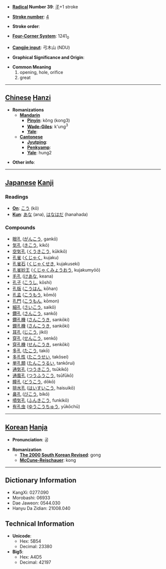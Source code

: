 * '''[[Wiktionary:Chinese radical index| Radical]] Number 39''': [[Wiktionary:Chinese radical index 子|子]]+1 stroke

* '''[[Wiktionary:Chinese total strokes index|Stroke number]]''': [[Wiktionary:Chinese total strokes index 4|4]]

* '''Stroke order''': 

* '''[[Wiktionary:Chinese four corner index|Four-Corner System]]''': 1241<sub>0</sub>

* '''[[Wiktionary:Chinese Cangjie index|Cangjie input]]''': 弓木山 (NDU)

* '''Graphical Significance and Origin''': 

* '''Common Meaning'''
*#opening, hole, orifice
*# great


----

== [[Chinese]] [[Hanzi]] ==

* '''Romanizations'''
** '''[[Mandarin]]'''
*** '''[[Pinyin]]''': kǒng (kong3)
*** '''[[Wade-Giles]]''': k'ung<sup>3</sup>
*** '''[[Yale]]''': 
** '''[[Cantonese]]'''
*** '''[[Jyutping]]''':
*** '''[[Penkyamp]]''': 
*** '''[[Yale]]''': hung2

* '''Other info''': 

----

== [[Japanese]] [[Kanji]] ==

===Readings===
* '''[[On]]''': [[こう]] (kō)
* '''[[Kun]]''': [[あな]] (ana), [[はなはだ]] (hanahada)
===Compounds===
*[[眼孔]] ([[がんこう]], gankō)
*[[気孔]] ([[きこう]], kikō)
*[[空気孔]] ([[くうきこう]], kūkikō)
*[[孔雀]] ([[くじゃく]], kujaku)
*[[孔雀石]] ([[くじゃくせき]], kujakuseki)
*[[孔雀妙王]] ([[くじゃくみょうおう]], kujakumyōō)
*[[毛孔]] ([[けあな]], keana)
*[[孔子]] ([[こうし]], kōshi)
*[[孔版]] ([[こうはん]], kōhan)
*[[孔孟]] ([[こうもう]], kōmō)
*[[孔門]] ([[こうもん]], kōmon)
*[[細孔]] ([[さいこう]], saikō)
*[[鑽孔]] ([[さんこう]], sankō)
*[[鑽孔機]] ([[さんこうき]], sankōki)
*[[鑚孔機]] ([[さんこうき]], sankōki)
*[[耳孔]] ([[じこう]], jikō)
*[[穿孔]] ([[せんこう]], senkō)
*[[穿孔機]] ([[せんこうき]], senkōki)
*[[多孔]] ([[たこう]], takō)
*[[多孔性]] ([[たこうせい]], takōsei)
*[[単孔類]] ([[たんこうるい]], tankōrui)
*[[通気孔]] ([[つうきこう]], tsūkikō)
*[[通風孔]] ([[つうふうこう]], tsūfūkō)
*[[瞳孔]] ([[どうこう]], dōkō)
*[[排水孔]] ([[はいすいこう]], haisuikō)
*[[鼻孔]] ([[びこう]], bikō)
*[[噴気孔]] ([[ふんきこう]], funkikō)
*[[有孔虫]] ([[ゆうこうちゅう]], yūkōchū)

----

== [[Korean]] [[Hanja]] ==

* '''Pronunciation''': 공

* '''Romanization'''
** '''[[The 2000 South Korean Revised Romanization|The 2000 South Korean Revised]]''': gong
** '''[[McCune-Reischauer]]''': kong

----

== Dictionary Information ==

* KangXi: 0277.090
* Morobashi: 06933
* Dae Jaweon: 0544.030
* Hanyu Da Zidian: 21008.040

== Technical Information ==

* '''Unicode''':
** Hex: 5B54
** Decimal: 23380
* '''Big5''':
** Hex: A4D5
** Decimal: 42197